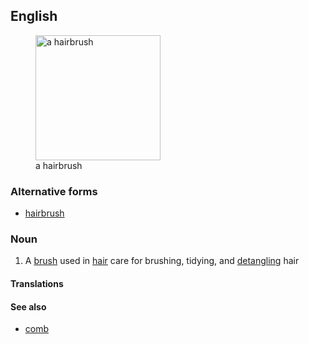 {{also|hairbrush}}
==English==
[[Image:Hairbrush.jpg|thumb|right|200px|a hairbrush]]

===Alternative forms===
* [[hairbrush]]

===Noun===
{{en-noun|head=[[hair]]-[[brush]]}}

# A [[brush]] used in [[hair]] care for brushing, tidying, and [[detangle|detangling]] hair

====Translations====
{{trans-see|a brush used in hair care|hairbrush}}

====See also====
* [[comb]]